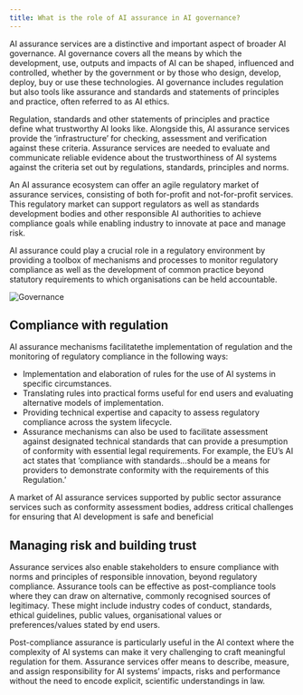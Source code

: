 ```yaml
---
title: What is the role of AI assurance in AI governance?
---
```



<CookieBanner />

AI assurance services are a distinctive and important aspect of broader AI governance. AI governance covers all the means by which the development, use, outputs and impacts of AI can be shaped, influenced and controlled, whether by the government or by those who design, develop, deploy, buy or use these technologies. AI governance includes regulation but also tools like assurance and standards and statements of principles and practice, often referred to as AI ethics.

Regulation, standards and other statements of principles and practice define what trustworthy AI looks like. Alongside this, AI assurance services provide the ‘infrastructure’ for <OutboundLink href="https://arxiv.org/abs/2004.07213">checking, assessment and verification</OutboundLink> against these criteria. Assurance services are needed to evaluate and communicate reliable evidence about the trustworthiness of AI systems against the criteria set out by regulations, standards, principles and norms.

An AI assurance ecosystem can offer an agile <OutboundLink href="https://arxiv.org/pdf/2001.00078.pdf">regulatory market</OutboundLink> of assurance services, consisting of both for-profit and not-for-profit services. This regulatory market can support regulators as well as standards development bodies and other responsible AI authorities to achieve compliance goals while enabling industry to innovate at pace and manage risk.

AI assurance could play a crucial role in a regulatory environment by providing a toolbox of mechanisms and processes to monitor regulatory compliance as well as the development of common practice beyond statutory requirements to which organisations can be held accountable.

![Governance](./images/governance.png)

## Compliance with regulation

AI assurance mechanisms <OutboundLink href="https://www.researchgate.net/publication/314978050_Introducing_Regulatory_Intermediaries">facilitate</OutboundLink>the implementation of regulation and the monitoring of regulatory compliance in the following ways:

- Implementation and elaboration of rules for the use of AI systems in specific circumstances.
- Translating rules into practical forms useful for end users and evaluating alternative models of implementation.
- Providing technical expertise and capacity to assess regulatory compliance across the system lifecycle.
- Assurance mechanisms can also be used to facilitate assessment against designated technical standards that can provide a presumption of conformity with essential legal requirements. For example, the EU’s AI act states that ‘compliance with standards...should be a means for providers to demonstrate conformity with the requirements of this Regulation.’

A market of AI assurance services supported by public sector assurance services such as conformity assessment bodies, address critical challenges for ensuring that AI development is safe and beneficial

## Managing risk and building trust

Assurance services also enable stakeholders to ensure compliance with norms and principles of responsible innovation, beyond regulatory compliance. Assurance tools can be effective as <OutboundLink href="https://link.springer.com/content/pdf/10.1007/s11948-021-00319-4.pdf">post-compliance</OutboundLink> tools where they can draw on alternative, commonly recognised sources of legitimacy. These might include industry codes of conduct, standards, ethical guidelines, public values, organisational values or preferences/values stated by end users.

Post-compliance assurance is particularly useful in the AI context where the complexity of AI systems can make it very challenging to craft meaningful regulation for them. Assurance services offer means to describe, measure, and assign responsibility for AI systems’ impacts, risks and performance without the need to <OutboundLink href="https://datasociety.net/wp-content/uploads/2021/06/Assembling-Accountability.pdf">encode</OutboundLink> explicit, scientific understandings in law.

<License />
